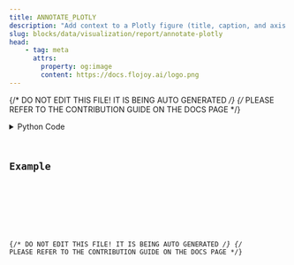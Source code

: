 ```yaml
---
title: ANNOTATE_PLOTLY
description: "Add context to a Plotly figure (title, caption, and axis labels)."
slug: blocks/data/visualization/report/annotate-plotly
head:
    - tag: meta
      attrs:
        property: og:image
        content: https://docs.flojoy.ai/logo.png
---
```


{/* DO NOT EDIT THIS FILE! IT IS BEING AUTO GENERATED */}
{/* PLEASE REFER TO THE CONTRIBUTION GUIDE ON THE DOCS PAGE */}


<DownloadStudioBanner />
<PythonDocsDisplay docstring={block_data["docstring"]} />
<details>
<summary>Python Code</summary>



<Code code={pythonCode} lang="py" wrap theme="dracula" />

[Find this Flojoy Block on GitHub](https://github.com/flojoy-ai/blocks/blob/main/blocks/DATA/VISUALIZATION/REPORT/ANNOTATE_PLOTLY/ANNOTATE_PLOTLY.py)

</details>

## Example


<GetHelpWidget />


<AppDisplay app={app} blockName="ANNOTATE_PLOTLY" client:visible />


<Example />

{/* DO NOT EDIT THIS FILE! IT IS BEING AUTO GENERATED */}
{/* PLEASE REFER TO THE CONTRIBUTION GUIDE ON THE DOCS PAGE */}
